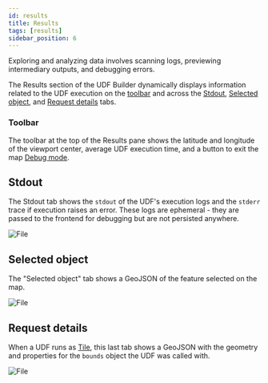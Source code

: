 ```yaml
---
id: results
title: Results
tags: [results]
sidebar_position: 6
---
```


Exploring and analyzing data involves scanning logs, previewing intermediary outputs, and debugging errors.

The Results section of the UDF Builder dynamically displays information related to the UDF execution on the [toolbar](/workbench/udf-builder/results/#toolbar) and across the [Stdout](/workbench/udf-builder/results/#stdout), [Selected object](/workbench/udf-builder/results/#selected-object), and [Request details](/workbench/udf-builder/results/#request-details) tabs.


### Toolbar

The toolbar at the top of the Results pane shows the latitude and longitude of the viewport center, average UDF execution time, and a button to exit the map [Debug mode](/workbench/udf-builder/map/#debug).



## Stdout

The Stdout tab shows the `stdout` of the UDF's execution logs and the `stderr` trace if execution raises an error. These logs are ephemeral - they are passed to the frontend for debugging but are not persisted anywhere.


<div style={{textAlign: 'center'}}>
<img src={ImgStdout} alt="File" style={{width: 800}} />
</div>


## Selected object

The "Selected object" tab shows a GeoJSON of the feature selected on the map.


<div style={{textAlign: 'center'}}>
<img src={ImgSelectedobject} alt="File" style={{width: 800}} />
</div>


## Request details

When a UDF runs as [Tile](/core-concepts/filetile/#tile), this last tab shows a GeoJSON with the geometry and properties for the `bounds` object the UDF was called with.


<div style={{textAlign: 'center'}}>
<img src={Imgrequestdetails} alt="File" style={{width: 800}} />
</div>

